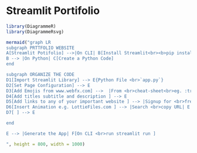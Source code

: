 # Streamlit Portifolio
```r
library(DiagrammeR)
library(DiagrammeRsvg)

mermaid("graph LR
subgraph PRTTFOLIO WEBSITE
A[Streamlit Potifolio] -->|On CLI| B[Install Streamlit<br><b>pip install streamlit as st</b>]
B --> |On Python| C[Create a Python Code]
end

subgraph ORGANIZE THE CODE
D1[Import Streamlit Library] --> E{Python File <br>`app.py`}
D2[Set Page Configuration] --> E
D3[Add Emojis from www.webfx.com] -->  |From <br>cheat-sheet<br>eg. :trophy:|E
D4[Add titles subtitle and description ] --> E
D5[Add links to any of your important website ] --> |Signup for <br>free animation| E
D6[Insert Animation e.g. LottieFiles.com ] --> |Search <br>copy URL| E
D7[ ] --> E

end

E --> |Generate the App| F[On CLI <br>run streamlit run ]

", height = 800, width = 1000)

```
